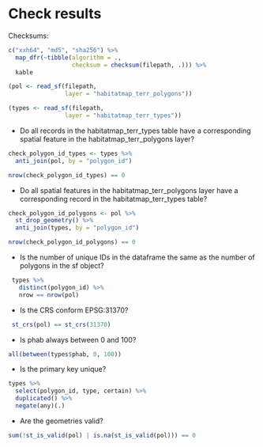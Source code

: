# Check results

Checksums:


```r
c("xxh64", "md5", "sha256") %>% 
  map_dfr(~tibble(algorithm = ., 
                  checksum = checksum(filepath, .))) %>% 
  kable
```


```r
(pol <- read_sf(filepath, 
                layer = "habitatmap_terr_polygons"))
```

```r
(types <- read_sf(filepath, 
                layer = "habitatmap_terr_types"))
```


- Do all records in the habitatmap_terr_types table have a corresponding spatial feature in the habitatmap_terr_polygons layer?

```r
check_polygon_id_types <- types %>%
  anti_join(pol, by = "polygon_id")

nrow(check_polygon_id_types) == 0
```

- Do all spatial features in the habitatmap_terr_polygons layer have a corresponding record in the habitatmap_terr_types table?

```r
check_polygon_id_polygons <- pol %>%
  st_drop_geometry() %>%
  anti_join(types, by = "polygon_id")

nrow(check_polygon_id_polygons) == 0
```

- Is the number of unique IDs in the dataframe the same as the number of polygons in the sf object? 
  
```r
 types %>%  
   distinct(polygon_id) %>%  
   nrow == nrow(pol) 
``` 

- Is the CRS conform EPSG:31370?

```r
 st_crs(pol) == st_crs(31370) 
```

- Is phab always between 0 and 100?

```r
all(between(types$phab, 0, 100))
```

- Is the primary key unique?

```r
types %>% 
  select(polygon_id, type, certain) %>% 
  duplicated() %>% 
  negate(any)(.)
```

- Are the geometries valid?

```r
sum(!st_is_valid(pol) | is.na(st_is_valid(pol))) == 0
```

